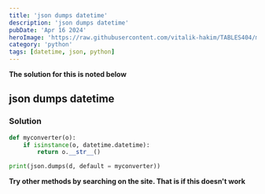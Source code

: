 ```yaml
---
title: 'json dumps datetime'
description: 'json dumps datetime'
pubDate: 'Apr 16 2024'
heroImage: 'https://raw.githubusercontent.com/vitalik-hakim/TABLES404/main/error_b/python.jpg'
category: 'python'
tags: [datetime, json, python]
---
```


**The solution for this is noted below**

## json dumps datetime

### Solution

```python
def myconverter(o):
    if isinstance(o, datetime.datetime):
        return o.__str__()

print(json.dumps(d, default = myconverter))
```

**Try other methods by searching on the site. That is if this doesn't work**
